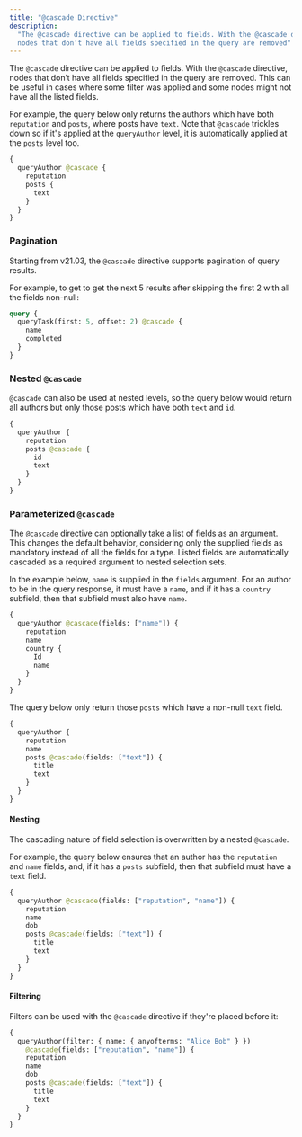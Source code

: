 ```yaml
---
title: "@cascade Directive"
description:
  "The @cascade directive can be applied to fields. With the @cascade directive,
  nodes that don’t have all fields specified in the query are removed"
---
```



<DgraphWIP />

The `@cascade` directive can be applied to fields. With the `@cascade`
directive, nodes that don’t have all fields specified in the query are removed.
This can be useful in cases where some filter was applied and some nodes might
not have all the listed fields.

For example, the query below only returns the authors which have both
`reputation` and `posts`, where posts have `text`. Note that `@cascade` trickles
down so if it's applied at the `queryAuthor` level, it is automatically applied
at the `posts` level too.

```graphql
{
  queryAuthor @cascade {
    reputation
    posts {
      text
    }
  }
}
```

### Pagination

Starting from v21.03, the `@cascade` directive supports pagination of query
results.

For example, to get to get the next 5 results after skipping the first 2 with
all the fields non-null:

```graphql
query {
  queryTask(first: 5, offset: 2) @cascade {
    name
    completed
  }
}
```

### Nested `@cascade`

`@cascade` can also be used at nested levels, so the query below would return
all authors but only those posts which have both `text` and `id`.

```graphql
{
  queryAuthor {
    reputation
    posts @cascade {
      id
      text
    }
  }
}
```

### Parameterized `@cascade`

The `@cascade` directive can optionally take a list of fields as an argument.
This changes the default behavior, considering only the supplied fields as
mandatory instead of all the fields for a type. Listed fields are automatically
cascaded as a required argument to nested selection sets.

In the example below, `name` is supplied in the `fields` argument. For an author
to be in the query response, it must have a `name`, and if it has a `country`
subfield, then that subfield must also have `name`.

```graphql
{
  queryAuthor @cascade(fields: ["name"]) {
    reputation
    name
    country {
      Id
      name
    }
  }
}
```

The query below only return those `posts` which have a non-null `text` field.

```graphql
{
  queryAuthor {
    reputation
    name
    posts @cascade(fields: ["text"]) {
      title
      text
    }
  }
}
```

#### Nesting

The cascading nature of field selection is overwritten by a nested `@cascade`.

For example, the query below ensures that an author has the `reputation` and
`name` fields, and, if it has a `posts` subfield, then that subfield must have a
`text` field.

```graphql
{
  queryAuthor @cascade(fields: ["reputation", "name"]) {
    reputation
    name
    dob
    posts @cascade(fields: ["text"]) {
      title
      text
    }
  }
}
```

#### Filtering

Filters can be used with the `@cascade` directive if they're placed before it:

```graphql
{
  queryAuthor(filter: { name: { anyofterms: "Alice Bob" } })
    @cascade(fields: ["reputation", "name"]) {
    reputation
    name
    dob
    posts @cascade(fields: ["text"]) {
      title
      text
    }
  }
}
```
